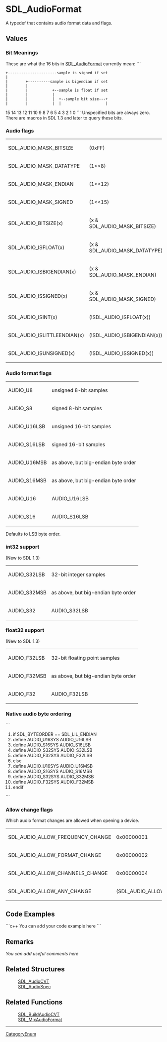 <!-- pragma section-numbers off -->
<!-- pragma disable-camelcase -->

= SDL_AudioFormat =
A typedef that contains audio format data and flags.


== Values ==
=== Bit Meanings ===
These are what the 16 bits in [[SDL_AudioFormat]] currently mean:
```
 +----------------------sample is signed if set
 |
 |        +----------sample is bigendian if set
 |        |
 |        |           +--sample is float if set
 |        |           |
 |        |           |  +--sample bit size---+
 |        |           |  |                    |
15 14 13 12 11 10  9  8  7  6  5  4  3  2  1  0 
```
Unspecified bits are always zero.  There are macros in SDL 1.3 and later to query these bits. 

=== Audio flags ===
{|
|SDL_AUDIO_MASK_BITSIZE
|(0xFF)
|-
|SDL_AUDIO_MASK_DATATYPE
|(1<<8)
|-
|SDL_AUDIO_MASK_ENDIAN
|(1<<12)
|-
|SDL_AUDIO_MASK_SIGNED
|(1<<15)
|-
|SDL_AUDIO_BITSIZE(x)
|(x & SDL_AUDIO_MASK_BITSIZE)
|-
|SDL_AUDIO_ISFLOAT(x)
|(x & SDL_AUDIO_MASK_DATATYPE)
|-
|SDL_AUDIO_ISBIGENDIAN(x)
|(x & SDL_AUDIO_MASK_ENDIAN)
|-
|SDL_AUDIO_ISSIGNED(x)
|(x & SDL_AUDIO_MASK_SIGNED)
|-
|SDL_AUDIO_ISINT(x)
|(!SDL_AUDIO_ISFLOAT(x))
|-
|SDL_AUDIO_ISLITTLEENDIAN(x)
|(!SDL_AUDIO_ISBIGENDIAN(x))
|-
|SDL_AUDIO_ISUNSIGNED(x)
|(!SDL_AUDIO_ISSIGNED(x))
|}

=== Audio format flags ===
{|
|AUDIO_U8
|unsigned 8-bit samples
|-
|AUDIO_S8
|signed 8-bit samples
|-
|AUDIO_U16LSB
|unsigned 16-bit samples
|-
|AUDIO_S16LSB
|signed 16-bit samples
|-
|AUDIO_U16MSB
|as above, but big-endian byte order
|-
|AUDIO_S16MSB
|as above, but big-endian byte order
|-
|AUDIO_U16
|AUDIO_U16LSB
|-
|AUDIO_S16
|AUDIO_S16LSB
|}
Defaults to LSB byte order.

=== int32 support ===
(New to SDL 1.3)
{|
|AUDIO_S32LSB
|32-bit integer samples
|-
|AUDIO_S32MSB
|as above, but big-endian byte order
|-
|AUDIO_S32
|AUDIO_S32LSB
|}

=== float32 support ===
(New to SDL 1.3)
{|
|AUDIO_F32LSB
|32-bit floating point samples
|-
|AUDIO_F32MSB
|as above, but big-endian byte order
|-
|AUDIO_F32
|AUDIO_F32LSB
|}

=== Native audio byte ordering ===
```
#if SDL_BYTEORDER == SDL_LIL_ENDIAN
#define AUDIO_U16SYS AUDIO_U16LSB
#define AUDIO_S16SYS AUDIO_S16LSB
#define AUDIO_S32SYS AUDIO_S32LSB
#define AUDIO_F32SYS AUDIO_F32LSB
#else
#define AUDIO_U16SYS AUDIO_U16MSB
#define AUDIO_S16SYS AUDIO_S16MSB
#define AUDIO_S32SYS AUDIO_S32MSB
#define AUDIO_F32SYS AUDIO_F32MSB
#endif
```

=== Allow change flags ===
Which audio format changes are allowed when opening a device.
{|
|SDL_AUDIO_ALLOW_FREQUENCY_CHANGE
|0x00000001
|-
|SDL_AUDIO_ALLOW_FORMAT_CHANGE
|0x00000002
|-
|SDL_AUDIO_ALLOW_CHANNELS_CHANGE
|0x00000004
|-
|SDL_AUDIO_ALLOW_ANY_CHANGE
|(SDL_AUDIO_ALLOW_FREQUENCY_CHANGE|SDL_AUDIO_ALLOW_FORMAT_CHANGE|SDL_AUDIO_ALLOW_CHANNELS_CHANGE)
|}


== Code Examples ==
```c++
You can add your code example here
```

== Remarks ==
''You can add useful comments here''

== Related Structures ==
:[[SDL_AudioCVT]]
:[[SDL_AudioSpec]]

== Related Functions ==
:[[SDL_BuildAudioCVT]]
:[[SDL_MixAudioFormat]]

----
[[CategoryEnum]]
